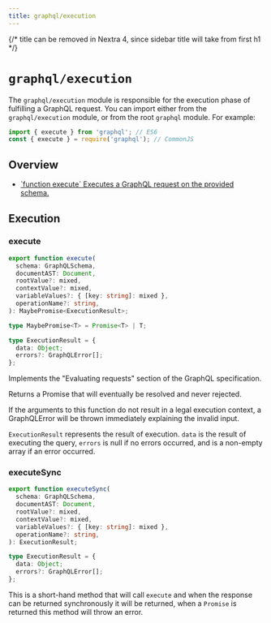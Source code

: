 ```yaml
---
title: graphql/execution
---
```


{/* title can be removed in Nextra 4, since sidebar title will take from first h1 */}

# `graphql/execution`

The `graphql/execution` module is responsible for the execution phase of
fulfilling a GraphQL request. You can import either from the `graphql/execution` module, or from the root `graphql` module. For example:

```js
import { execute } from 'graphql'; // ES6
const { execute } = require('graphql'); // CommonJS
```

## Overview

<ul className="apiIndex">
  <li>
    <a href="#execute">
      `function execute` Executes a GraphQL request on the provided schema.
    </a>
  </li>
</ul>

## Execution

### execute

```ts
export function execute(
  schema: GraphQLSchema,
  documentAST: Document,
  rootValue?: mixed,
  contextValue?: mixed,
  variableValues?: { [key: string]: mixed },
  operationName?: string,
): MaybePromise<ExecutionResult>;

type MaybePromise<T> = Promise<T> | T;

type ExecutionResult = {
  data: Object;
  errors?: GraphQLError[];
};
```

Implements the "Evaluating requests" section of the GraphQL specification.

Returns a Promise that will eventually be resolved and never rejected.

If the arguments to this function do not result in a legal execution context,
a GraphQLError will be thrown immediately explaining the invalid input.

`ExecutionResult` represents the result of execution. `data` is the result of
executing the query, `errors` is null if no errors occurred, and is a
non-empty array if an error occurred.

### executeSync

```ts
export function executeSync(
  schema: GraphQLSchema,
  documentAST: Document,
  rootValue?: mixed,
  contextValue?: mixed,
  variableValues?: { [key: string]: mixed },
  operationName?: string,
): ExecutionResult;

type ExecutionResult = {
  data: Object;
  errors?: GraphQLError[];
};
```

This is a short-hand method that will call `execute` and when the response can
be returned synchronously it will be returned, when a `Promise` is returned this
method will throw an error.
